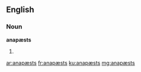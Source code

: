 ==English==

===Noun===
'''anapæsts'''

# {{plural of|anapæst}}

[[ar:anapæsts]]
[[fr:anapæsts]]
[[ku:anapæsts]]
[[mg:anapæsts]]